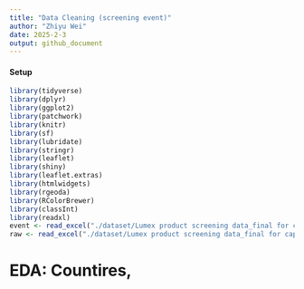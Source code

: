 ```yaml
---
title: "Data Cleaning (screening event)"
author: "Zhiyu Wei"
date: 2025-2-3
output: github_document
---
```


#### Setup

```r
library(tidyverse)
library(dplyr)
library(ggplot2)
library(patchwork)
library(knitr)
library(sf)
library(lubridate)
library(stringr)
library(leaflet)
library(shiny)
library(leaflet.extras)
library(htmlwidgets)
library(rgeoda)
library(RColorBrewer)
library(classInt)
library(readxl)
event <- read_excel("./dataset/Lumex product screening data_final for capstone.xlsx", sheet=1)
raw <- read_excel("./dataset/Lumex product screening data_final for capstone.xlsx", sheet=2)

```

# EDA: Countires,